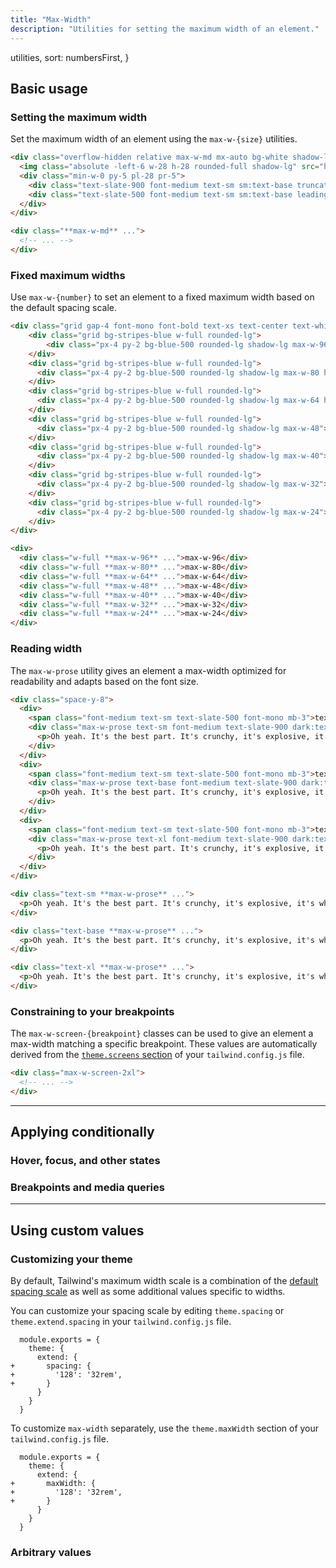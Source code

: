 ```yaml
---
title: "Max-Width"
description: "Utilities for setting the maximum width of an element."
---
```



  utilities,
  sort: numbersFirst,
}

## Basic usage

### Setting the maximum width

Set the maximum width of an element using the `max-w-{size}` utilities.

```html {{ example: { resizable: true } }}
<div class="overflow-hidden relative max-w-md mx-auto bg-white shadow-lg ring-1 ring-black/5 rounded-xl flex items-center gap-6 dark:bg-slate-800 dark:highlight-white/5">
  <img class="absolute -left-6 w-28 h-28 rounded-full shadow-lg" src="https://images.unsplash.com/photo-1501196354995-cbb51c65aaea?ixlib=rb-1.2.1&ixid=MnwxMjA3fDB8MHxwaG90by1wYWdlfHx8fGVufDB8fHx8&auto=format&fit=facearea&facepad=4&w=256&h=256&q=80" />
  <div class="min-w-0 py-5 pl-28 pr-5">
    <div class="text-slate-900 font-medium text-sm sm:text-base truncate dark:text-slate-200">Andrew Alfred</div>
    <div class="text-slate-500 font-medium text-sm sm:text-base leading-tight truncate dark:text-slate-400">Assistant to the Traveling Secretary</div>
  </div>
</div>
```

```html
<div class="**max-w-md** ...">
  <!-- ... -->
</div>
```

### Fixed maximum widths

Use `max-w-{number}` to set an element to a fixed maximum width based on the default spacing scale.

```html {{ example: { resizable: true }, }}
<div class="grid gap-4 font-mono font-bold text-xs text-center text-white align-start  ">
    <div class="grid bg-stripes-blue w-full rounded-lg">
        <div class="px-4 py-2 bg-blue-500 rounded-lg shadow-lg max-w-96 hidden sm:block">max-w-96</div>
    </div>
    <div class="grid bg-stripes-blue w-full rounded-lg">
      <div class="px-4 py-2 bg-blue-500 rounded-lg shadow-lg max-w-80 hidden sm:block">max-w-80</div>
    </div>
    <div class="grid bg-stripes-blue w-full rounded-lg">
      <div class="px-4 py-2 bg-blue-500 rounded-lg shadow-lg max-w-64 hidden sm:block">max-w-64</div>
    </div>
    <div class="grid bg-stripes-blue w-full rounded-lg">
      <div class="px-4 py-2 bg-blue-500 rounded-lg shadow-lg max-w-48">max-w-48</div>
    </div>
    <div class="grid bg-stripes-blue w-full rounded-lg">
      <div class="px-4 py-2 bg-blue-500 rounded-lg shadow-lg max-w-40">max-w-40</div>
    </div>
    <div class="grid bg-stripes-blue w-full rounded-lg">
      <div class="px-4 py-2 bg-blue-500 rounded-lg shadow-lg max-w-32">max-w-32</div>
    </div>
    <div class="grid bg-stripes-blue w-full rounded-lg">
      <div class="px-4 py-2 bg-blue-500 rounded-lg shadow-lg max-w-24">max-w-24</div>
    </div>
</div>
```

```html
<div>
  <div class="w-full **max-w-96** ...">max-w-96</div>
  <div class="w-full **max-w-80** ...">max-w-80</div>
  <div class="w-full **max-w-64** ...">max-w-64</div>
  <div class="w-full **max-w-48** ...">max-w-48</div>
  <div class="w-full **max-w-40** ...">max-w-40</div>
  <div class="w-full **max-w-32** ...">max-w-32</div>
  <div class="w-full **max-w-24** ...">max-w-24</div>
</div>
```

### Reading width

The `max-w-prose` utility gives an element a max-width optimized for readability and adapts based on the font size.

```html {{ example: true }}
<div class="space-y-8">
  <div>
    <span class="font-medium text-sm text-slate-500 font-mono mb-3">text-sm</span>
    <div class="max-w-prose text-sm font-medium text-slate-900 dark:text-slate-200">
      <p>Oh yeah. It's the best part. It's crunchy, it's explosive, it's where the muffin breaks free of the pan and sort of does it's own thing. I'll tell you. That's a million dollar idea right there. Just sell the tops.</p>
    </div>
  </div>
  <div>
    <span class="font-medium text-sm text-slate-500 font-mono mb-3">text-base</span>
    <div class="max-w-prose text-base font-medium text-slate-900 dark:text-slate-200">
      <p>Oh yeah. It's the best part. It's crunchy, it's explosive, it's where the muffin breaks free of the pan and sort of does it's own thing. I'll tell you. That's a million dollar idea right there. Just sell the tops.</p>
    </div>
  </div>
  <div>
    <span class="font-medium text-sm text-slate-500 font-mono mb-3">text-xl</span>
    <div class="max-w-prose text-xl font-medium text-slate-900 dark:text-slate-200">
      <p>Oh yeah. It's the best part. It's crunchy, it's explosive, it's where the muffin breaks free of the pan and sort of does it's own thing. I'll tell you. That's a million dollar idea right there. Just sell the tops.</p>
    </div>
  </div>
</div>
```

```html
<div class="text-sm **max-w-prose** ...">
  <p>Oh yeah. It's the best part. It's crunchy, it's explosive, it's where the muffin breaks free of the pan and sort of does it's own thing. I'll tell you. That's a million dollar idea right there. Just sell the tops.</p>
</div>

<div class="text-base **max-w-prose** ...">
  <p>Oh yeah. It's the best part. It's crunchy, it's explosive, it's where the muffin breaks free of the pan and sort of does it's own thing. I'll tell you. That's a million dollar idea right there. Just sell the tops.</p>
</div>

<div class="text-xl **max-w-prose** ...">
  <p>Oh yeah. It's the best part. It's crunchy, it's explosive, it's where the muffin breaks free of the pan and sort of does it's own thing. I'll tell you. That's a million dollar idea right there. Just sell the tops.</p>
</div>
```

### Constraining to your breakpoints

The `max-w-screen-{breakpoint}` classes can be used to give an element a max-width matching a specific breakpoint. These values are automatically derived from the [`theme.screens` section](/docs/theme#screens) of your `tailwind.config.js` file.

```html
<div class="max-w-screen-2xl">
  <!-- ... -->
</div>
```

---

## <Heading ignore>Applying conditionally</Heading>

### <Heading ignore>Hover, focus, and other states</Heading>

<HoverFocusAndOtherStates defaultClass="max-w-sm" featuredClass="max-w-lg" />

### <Heading ignore>Breakpoints and media queries</Heading>

<BreakpointsAndMediaQueries defaultClass="max-w-sm" featuredClass="max-w-lg" />

---

## Using custom values

### Customizing your theme
By default, Tailwind's maximum width scale is a combination of the [default spacing scale](/docs/customizing-spacing#default-spacing-scale) as well as some additional values specific to widths.

You can customize your spacing scale by editing `theme.spacing` or `theme.extend.spacing` in your `tailwind.config.js` file.

```diff-js {{ filename: 'tailwind.config.js' }}
  module.exports = {
    theme: {
      extend: {
+       spacing: {
+         '128': '32rem',
+       }
      }
    }
  }
```

To customize `max-width` separately, use the `theme.maxWidth` section of your `tailwind.config.js` file.

```diff-js {{ filename: 'tailwind.config.js' }}
  module.exports = {
    theme: {
      extend: {
+       maxWidth: {
+         '128': '32rem',
+       }
      }
    }
  }
```

### Arbitrary values

<ArbitraryValues property="max-width" featuredClass="max-w-[220px]" />
